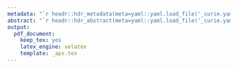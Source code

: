 ```yaml
---
metadata: "`r headr::hdr_metadata(meta=yaml::yaml.load_file('_curie.yaml'), template = headr::tpl_aps())`"
abstract: "`r headr::hdr_abstract(meta=yaml::yaml.load_file('_curie.yaml'))`"
output: 
  pdf_document:
    keep_tex: yes
    latex_engine: xelatex
    template: _aps.tex
---
```


\lipsum[2-6]

